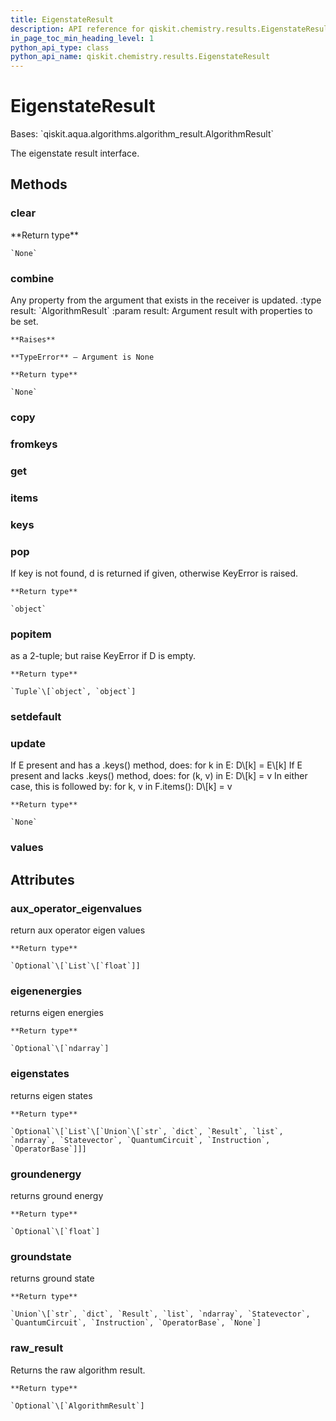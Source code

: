 ```yaml
---
title: EigenstateResult
description: API reference for qiskit.chemistry.results.EigenstateResult
in_page_toc_min_heading_level: 1
python_api_type: class
python_api_name: qiskit.chemistry.results.EigenstateResult
---
```


# EigenstateResult

<Class id="qiskit.chemistry.results.EigenstateResult" github="https://github.com/qiskit-community/qiskit-aqua/tree/stable/0.9/qiskit/chemistry/results/eigenstate_result.py" signature="EigenstateResult(a_dict=None)">
  Bases: `qiskit.aqua.algorithms.algorithm_result.AlgorithmResult`

  The eigenstate result interface.

  ## Methods

  ### clear

  <Function id="qiskit.chemistry.results.EigenstateResult.clear" signature="EigenstateResult.clear()">
    **Return type**

    `None`
  </Function>

  ### combine

  <Function id="qiskit.chemistry.results.EigenstateResult.combine" signature="EigenstateResult.combine(result)">
    Any property from the argument that exists in the receiver is updated. :type result: `AlgorithmResult` :param result: Argument result with properties to be set.

    **Raises**

    **TypeError** – Argument is None

    **Return type**

    `None`
  </Function>

  ### copy

  <Function id="qiskit.chemistry.results.EigenstateResult.copy" signature="EigenstateResult.copy()" />

  ### fromkeys

  <Function id="qiskit.chemistry.results.EigenstateResult.fromkeys" signature="classmethod EigenstateResult.fromkeys(iterable, value=None)" />

  ### get

  <Function id="qiskit.chemistry.results.EigenstateResult.get" signature="EigenstateResult.get(k[, d]) → D[k] if k in D, else d. d defaults to None." />

  ### items

  <Function id="qiskit.chemistry.results.EigenstateResult.items" signature="EigenstateResult.items() → a set-like object providing a view on D’s items" />

  ### keys

  <Function id="qiskit.chemistry.results.EigenstateResult.keys" signature="EigenstateResult.keys() → a set-like object providing a view on D’s keys" />

  ### pop

  <Function id="qiskit.chemistry.results.EigenstateResult.pop" signature="EigenstateResult.pop(key, default=None)">
    If key is not found, d is returned if given, otherwise KeyError is raised.

    **Return type**

    `object`
  </Function>

  ### popitem

  <Function id="qiskit.chemistry.results.EigenstateResult.popitem" signature="EigenstateResult.popitem()">
    as a 2-tuple; but raise KeyError if D is empty.

    **Return type**

    `Tuple`\[`object`, `object`]
  </Function>

  ### setdefault

  <Function id="qiskit.chemistry.results.EigenstateResult.setdefault" signature="EigenstateResult.setdefault(k[, d]) → D.get(k,d), also set D[k]=d if k not in D" />

  ### update

  <Function id="qiskit.chemistry.results.EigenstateResult.update" signature="EigenstateResult.update(*args, **kwargs)">
    If E present and has a .keys() method, does: for k in E: D\[k] = E\[k] If E present and lacks .keys() method, does: for (k, v) in E: D\[k] = v In either case, this is followed by: for k, v in F.items(): D\[k] = v

    **Return type**

    `None`
  </Function>

  ### values

  <Function id="qiskit.chemistry.results.EigenstateResult.values" signature="EigenstateResult.values() → an object providing a view on D’s values" />

  ## Attributes

  ### aux\_operator\_eigenvalues

  <Attribute id="qiskit.chemistry.results.EigenstateResult.aux_operator_eigenvalues" name="aux_operator_eigenvalues">
    return aux operator eigen values

    **Return type**

    `Optional`\[`List`\[`float`]]
  </Attribute>

  ### eigenenergies

  <Attribute id="qiskit.chemistry.results.EigenstateResult.eigenenergies" name="eigenenergies">
    returns eigen energies

    **Return type**

    `Optional`\[`ndarray`]
  </Attribute>

  ### eigenstates

  <Attribute id="qiskit.chemistry.results.EigenstateResult.eigenstates" name="eigenstates">
    returns eigen states

    **Return type**

    `Optional`\[`List`\[`Union`\[`str`, `dict`, `Result`, `list`, `ndarray`, `Statevector`, `QuantumCircuit`, `Instruction`, `OperatorBase`]]]
  </Attribute>

  ### groundenergy

  <Attribute id="qiskit.chemistry.results.EigenstateResult.groundenergy" name="groundenergy">
    returns ground energy

    **Return type**

    `Optional`\[`float`]
  </Attribute>

  ### groundstate

  <Attribute id="qiskit.chemistry.results.EigenstateResult.groundstate" name="groundstate">
    returns ground state

    **Return type**

    `Union`\[`str`, `dict`, `Result`, `list`, `ndarray`, `Statevector`, `QuantumCircuit`, `Instruction`, `OperatorBase`, `None`]
  </Attribute>

  ### raw\_result

  <Attribute id="qiskit.chemistry.results.EigenstateResult.raw_result" name="raw_result">
    Returns the raw algorithm result.

    **Return type**

    `Optional`\[`AlgorithmResult`]
  </Attribute>
</Class>

